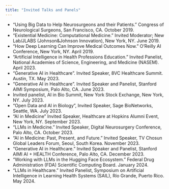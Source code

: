 ```yaml
---
title: "Invited Talks and Panels"
---
```


* “Using Big Data to Help Neurosurgeons and their Patients.” Congress of Neurological Surgeons, San Francisco, CA. October 2019.					
* “Existential Medicine: Computational Medicine.” Invited Moderator; New Lab/JLABS (Johnson&Johnson Innovation), New York, NY. June 2019.
* “How Deep Learning Can Improve Medical Outcomes Now.” O’Reilly AI Conference, New York, NY. April 2019.
* “Artificial Intelligence in Health Professions Education.” Invited Panelist, National Academies of Science, Engineering, and Medicine (NASEM). April 2023.
* “Generative AI in Healthcare”. Invited Speaker, 8VC Healthcare Summit. Austin, TX. May 2023.
* “Generative AI in Healthcare”. Invited Speaker and Panelist, Stanford AIMI Symposium, Palo Alto, CA. June 2023.
* Invited panelist, AI in Bio Summit, New York Stock Exchange, New York, NY. July 2023.
* “Open Data and AI in Biology”, Invited Speaker, Sage BioNetworks, Seattle, WA. July 2023.
* “AI in Medicine” Invited Speaker, Healthcare at Hopkins Alumni Event, New York, NY. September 2023.
* “LLMs in Medicine.” Invited Speaker, Digital Neurosurgery Conference, Palo Alto, CA. October 2023.
* “AI in Medicine: Past, Present, and Future.” Invited Speaker, TV Chosun Global Leaders Forum, Seoul, South Korea. November 2023.
* “Generative AI in Healthcare.” Invited Speaker and Panelist, Stanford AIMI AI + HEALTH Conference, Palo Alto, CA. December 2023.
* “Working with LLMs in the Hugging Face Ecosystem.” Federal Drug Administration (FDA) Scientific Computing Board. January 2024.
* “LLMs in Healthcare.” Invited Panelist, Symposium on Artificial Intelligence in Learning Health Systems (SAIL), Río Grande, Puerto Rico. May 2024.
